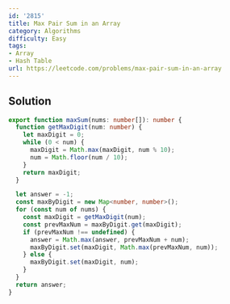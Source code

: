 ```yaml
---
id: '2815'
title: Max Pair Sum in an Array
category: Algorithms
difficulty: Easy
tags:
- Array
- Hash Table
url: https://leetcode.com/problems/max-pair-sum-in-an-array
---
```


## Solution

```typescript filename="solution.ts" copy
export function maxSum(nums: number[]): number {
  function getMaxDigit(num: number) {
    let maxDigit = 0;
    while (0 < num) {
      maxDigit = Math.max(maxDigit, num % 10);
      num = Math.floor(num / 10);
    }
    return maxDigit;
  }

  let answer = -1;
  const maxByDigit = new Map<number, number>();
  for (const num of nums) {
    const maxDigit = getMaxDigit(num);
    const prevMaxNum = maxByDigit.get(maxDigit);
    if (prevMaxNum !== undefined) {
      answer = Math.max(answer, prevMaxNum + num);
      maxByDigit.set(maxDigit, Math.max(prevMaxNum, num));
    } else {
      maxByDigit.set(maxDigit, num);
    }
  }
  return answer;
}
```

